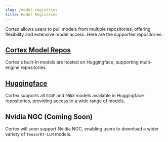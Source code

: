```yaml
---
slug: /model-registries
title: Model Registries
---
```



Cortex allows users to pull models from multiple repositories, offering flexibility and extensive model access. Here are the supported repositories:

## [Cortex Model Repos](/docs/hub/cortex-hub)
Cortex's built-in models are hosted on Huggingface, supporting multi-engine repositories.

## [Huggingface](/docs/hub/hugging-face)
Cortex supports all `GGUF` and `ONNX` models available in Huggingface repositories, providing access to a wide range of models.
## Nvidia NGC (Coming Soon)
Cortex will soon support Nvidia NGC, enabling users to download a wider variety of `TensorRT-LLM` models.
